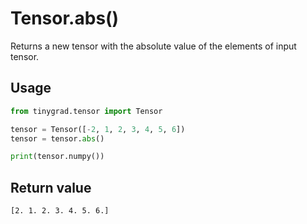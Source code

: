# Tensor.abs()

Returns a new tensor with the absolute value of the elements of input tensor.

## Usage
```python copy
from tinygrad.tensor import Tensor

tensor = Tensor([-2, 1, 2, 3, 4, 5, 6])
tensor = tensor.abs()

print(tensor.numpy())
```

## Return value
```bash
[2. 1. 2. 3. 4. 5. 6.]
```